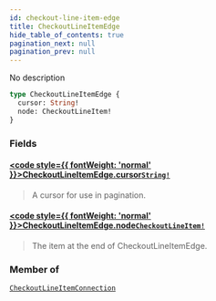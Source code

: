 ```yaml
---
id: checkout-line-item-edge
title: CheckoutLineItemEdge
hide_table_of_contents: true
pagination_next: null
pagination_prev: null
---
```








No description

```graphql
type CheckoutLineItemEdge {
  cursor: String!
  node: CheckoutLineItem!
}
```


### Fields

#### [<code style={{ fontWeight: 'normal' }}>CheckoutLineItemEdge.<b>cursor</b></code>](#)<Bullet />[`String!`](/scalars/string) <Badge class="secondary" text="non-null"/> <Badge class="secondary" text="scalar"/>
> A cursor for use in pagination.
> 

#### [<code style={{ fontWeight: 'normal' }}>CheckoutLineItemEdge.<b>node</b></code>](#)<Bullet />[`CheckoutLineItem!`](/objects/checkout-line-item) <Badge class="secondary" text="non-null"/> <Badge class="secondary" text="object"/>
> The item at the end of CheckoutLineItemEdge.
> 



### Member of

[`CheckoutLineItemConnection`](/objects/checkout-line-item-connection)  <Badge class="secondary" text="object"/>



